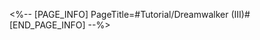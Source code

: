 <%-- [PAGE_INFO]
PageTitle=#Tutorial/Dreamwalker (III)#
[END_PAGE_INFO] --%>
{{Tutorial
|sort      = 606604
|title     = Dreamwalker (III)
|subtitle  = 
|type      = Adventure
|about     = 
|image1    = Tutorial Dreamwalker (III) 1.png{{subst:void|<!--$UPLOAD:<<SpriteOutput/TutorialPic/TutorialPage_606604.png>-<Tutorial Dreamwalker (III) 1.png>>}}
|text1     = Interacting with the {{Color|h|nobold=1|Bubble Tower}} again will {{Color|h|nobold=1|retrieve}} the Bubble Charges you are currently carrying, and will also make the converged {{Color|h|nobold=1|Bubble Bridge collapse}} and return to their original state.
}}